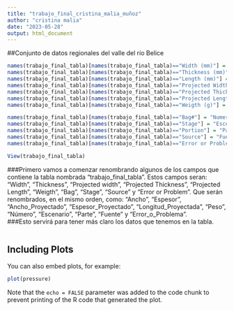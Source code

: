 ```yaml
---
title: "trabajo_final_cristina_malia_muñoz"
author: "cristina malia"
date: "2023-05-28"
output: html_document
---
```


##Conjunto de datos regionales del valle del río Belice

```r

names(trabajo_final_tabla)[names(trabajo_final_tabla)=="Width (mm)"] = "Ancho"
names(trabajo_final_tabla)[names(trabajo_final_tabla)=="Thickness (mm)"] = "Espesor (mm)"
names(trabajo_final_tabla)[names(trabajo_final_tabla)=="Length (mm)"] = "Longitud (mm)"
names(trabajo_final_tabla)[names(trabajo_final_tabla)=="Projected Width (mm)"] = "Ancho_Proyectado (mm)"
names(trabajo_final_tabla)[names(trabajo_final_tabla)=="Projected Thickness (mm)"] = "Espesor_Proyectado (mm)"
names(trabajo_final_tabla)[names(trabajo_final_tabla)=="Projected Length (mm)"] = "Longitud_Proyectada (mm)"
names(trabajo_final_tabla)[names(trabajo_final_tabla)=="Weigth (g)"] = "Peso (g)"

names(trabajo_final_tabla)[names(trabajo_final_tabla)=="Bag#"] = "Numero"
names(trabajo_final_tabla)[names(trabajo_final_tabla)=="Stage"] = "Escenario"
names(trabajo_final_tabla)[names(trabajo_final_tabla)=="Portion"] = "Parte"
names(trabajo_final_tabla)[names(trabajo_final_tabla)=="Source"] = "Fuente"
names(trabajo_final_tabla)[names(trabajo_final_tabla)=="Error or Problem"] = "Error_o_Problema"

View(trabajo_final_tabla)
```
###Primero vamos a comenzar renombrando algunos de los campos que contiene la tabla nombrada "trabajo_final_tabla". Estos campos seran: "Width",  "Thickness", "Projected width", "Projected Thickness", "Projected Length", "Weigth", "Bag", "Stage", "Source" y "Error or Problem". Que serán renombrados, en el mismo orden, como: "Ancho", "Espesor", "Ancho_Proyectado", "Espesor_Proyectado", "Longitud_Proyectada", "Peso", "Número", "Escenario", "Parte", "Fuente" y "Error_o_Problema".  
###Esto servirá para tener más claro los datos que tenemos en la tabla. 

```r



```

## Including Plots

You can also embed plots, for example:

```r
plot(pressure)
```

Note that the `echo = FALSE` parameter was added to the code chunk to prevent printing of the R code that generated the plot.
